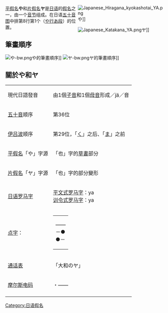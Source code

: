 {{Unreferenced|time=2017-12-21T01:42:07+00:00}}
<div style="float:right;width:273px;">
{{日语五十音}}
[[File:Japanese_Hiragana_kyokashotai_YA.png|thumb]]<span lang=ja>や</span>]]

[[File:Japanese_Katakana_YA.png|thumb]]<span lang=ja>ヤ</span>]]

</div>

[[平假名|平假名]]<span lang=ja>'''や'''</span>和[[片假名|片假名]]<span lang=ja>'''ヤ'''</span>是[[日语|日语]]的[[日語假名|假名]]之一，由一个[[音节|音节]]组成。在日语[[五十音图|五十音图]]中排第8行第1个（<span lang=ja>[[や行|や行]][[あ段|あ段]]</span>）的位置。
== 筆畫順序 ==
[[File:や-bw.png|thumb]]<span lang=ja>や</span>的筆畫順序]]
[[File:ヤ-bw.png|thumb]]<span lang=ja>ヤ</span>的筆畫順序]]
{{Clear|left}}

==關於<span lang=ja>や</span>和<span lang=ja>ヤ</span>==
{|class=wikitable
|-
|現代日語發音
|由1個[[子音|子音]]和1個[[母音|母音]]形成／jä／音
|-
|[[五十音|五十音]]顺序
|第36位
|-
|[[伊吕波|伊吕波]]顺序
|第29位，「<span lang=ja>[[く|く]]</span>」之后、「<span lang=ja>[[ま|ま]]</span>」之前
|-
|[[平假名|平假名]]「<span lang=ja>や</span>」字源
|「也」字的[[草書|草書]]部分
|-
|[[片假名|片假名]]「<span lang=ja>ヤ</span>」字源
|「也」字的部分變形
|-
|[[日语罗马字|日语罗马字]]
|[[平文式罗马字|平文式罗马字]]：ya<br />[[训令式罗马字|训令式罗马字]]：ya

|-
|[[点字|点字]]：
|
{| style = "border:1px solid #8080b0;"
|-----
| ——<br />－●<br />●－
|}
|-
|[[通话表|通话表]]
|「<span lang=ja>大和のヤ<span>」
|-
|[[摩尔斯电码|摩尔斯电码]]
|・——
|-
|}

<!--編輯注釋:請熱心人士繼續仿照あ條目，補充這個假名的字元編碼(包含半形及小字等)-->

[[Category:日语假名|Category:日语假名]]